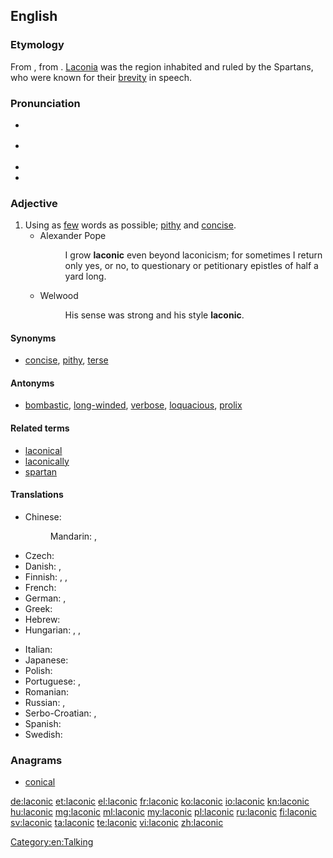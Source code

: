 ==English==
{{was wotd|2007|March|31}}
{{wikipedia|Laconic phrase}}

===Etymology===
From {{etyl|la|en}} {{term/t|la|Lacōnicus||Spartan}}, from {{etyl|grc|en}} {{term|Λακωνικός||Laconian|tr=Lakōnikos|lang=grc}}. [[Laconia]] was the region inhabited and ruled by the Spartans, who were known for their [[brevity]] in speech.

===Pronunciation===
* {{a|RP}} {{IPA|/ləˈkɒnɪk/}}
* {{a|GenAm}} {{IPA|/ləˈkɑnɪk/}}
* {{audio|en-us-laconic.ogg|Audio (US)}}
* {{rhymes|ɒnɪk}}

===Adjective===
{{en-adj}}

# Using as [[few]] words as possible; [[pithy]] and [[concise]].
#* Alexander Pope
#*: I grow '''laconic''' even beyond laconicism; for sometimes I return only yes, or no, to questionary or petitionary epistles of half a yard long.
#* Welwood
#*: His sense was strong and his style '''laconic'''.

====Synonyms====
* [[concise]], [[pithy]], [[terse]]

====Antonyms====
* [[bombastic]], [[long-winded]], [[verbose]], [[loquacious]], [[prolix]]

====Related terms====
* [[laconical]]
* [[laconically]]
* [[spartan]]

====Translations====
{{trans-top|using as few words as possible}}
* Chinese:
*: Mandarin: {{t+|cmn|簡潔|sc=Hani}}, {{t|cmn|简洁|tr=jiǎnjié|sc=Hani}}
* Czech: {{t+|cs|lakonický}}
* Danish: {{t+|da|lakonisk}}, {{t|da|kortfattet}}
* Finnish: {{t+|fi|lakoninen}}, {{t|fi|lyhytsanainen}}, {{t|fi|niukkasanainen}}
* French: {{t+|fr|laconique}}
* German: {{t+|de|lakonisch}}, {{t+|de|wortkarg}}
* Greek: {{t+|el|λακωνικός|tr=lakonikós}}
* Hebrew: {{t+|he|לקוני|tr=lakoni}}
* Hungarian: {{t|hu|lakonikus}}, {{t+|hu|szűkszavú}}, {{t+|hu|szófukar}}
{{trans-mid}}
* Italian: {{t+|it|laconico|m}}
* Japanese: {{t+|ja|簡潔|tr=かんけつ, kanketsu}}
* Polish: {{t+|pl|lakoniczny}}
* Portuguese: {{t+|pt|lacónico}}, {{t+|pt|lacônico}} {{qualifier|Brazil}}
* Romanian: {{t|ro|laconic}}
* Russian: {{t+|ru|лаконичный|tr=lakoníčnyj}}, {{t+|ru|немногословный|tr=nemnogoslóvnyj}}
* Serbo-Croatian: {{t|sh|làkōnskī}}, {{t|sh|lakòničan}}
* Spanish: {{t+|es|lacónico}}
* Swedish: {{t+|sv|lakonisk}}
{{trans-bottom}}

===Anagrams===
* [[conical#English|conical]]

[[Category:en:Talking]]

[[de:laconic]]
[[et:laconic]]
[[el:laconic]]
[[fr:laconic]]
[[ko:laconic]]
[[io:laconic]]
[[kn:laconic]]
[[hu:laconic]]
[[mg:laconic]]
[[ml:laconic]]
[[my:laconic]]
[[pl:laconic]]
[[ru:laconic]]
[[fi:laconic]]
[[sv:laconic]]
[[ta:laconic]]
[[te:laconic]]
[[vi:laconic]]
[[zh:laconic]]